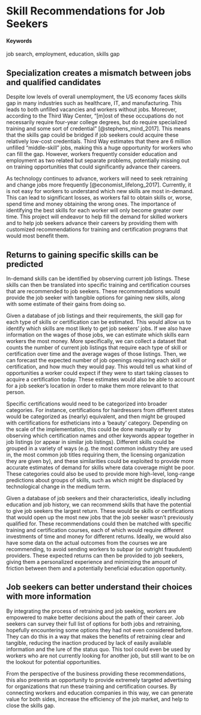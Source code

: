 # Skill Recommendations for Job Seekers {#job-search-coach}

#### Keywords {-}

job search, employment, education, skills gap

## Specialization creates a mismatch between jobs and qualified candidates

Despite low levels of overall unemployment, the US economy faces skills gap in many industries such as healthcare, IT, and manufacturing. This leads to both unfilled vacancies and workers without jobs. Moreover, according to the Third Way Center, "[m]ost of these occupations do not necessarily require four-year college degrees, but do require specialized training and some sort of credential" [@stephens_mind_2017]. This means that the skills gap could be bridged if job seekers could acquire these relatively low-cost credentials. Third Way estimates that there are 6 million unfilled "middle-skill" jobs, making this a huge opportunity for workers who can fill the gap. However, workers frequently consider education and employment as two related but separate problems, potentially missing out on training opportunities that could significantly advance their careers. 

As technology continues to advance, workers will need to seek retraining and change jobs more frequently [@economist_lifelong_2017]. Currently, it is not easy for workers to understand which new skills are most in-demand. This can lead to significant losses, as workers fail to obtain skills or, worse, spend time and money obtaining the wrong ones. The importance of identifying the best skills for each worker will only become greater over time. This project will endeavor to help fill the demand for skilled workers and to help job seekers advance their careers by providing them with customized recommendations for training and certification programs that would most benefit them.

## Returns to gaining specific skills can be predicted 

In-demand skills can be identified by observing current job listings. These skills can then be translated into specific training and certification courses that are recommended to job seekers. These recommendations would provide the job seeker with tangible options for gaining new skills, along with some estimate of their gains from doing so.

Given a database of job listings and their requirements, the skill gap for each type of skills or certification can be estimated. This would allow us to identify which skills are most likely to get job seekers' jobs. If we also have information on the wages of those jobs, we can estimate which skills earn workers the most money. More specifically, we can collect a dataset that counts the number of current job listings that require each type of skill or certification over time and the average wages of those listings. Then, we can forecast the expected number of job openings requiring each skill or certification, and how much they would pay. This would tell us what kind of opportunities a worker could expect if they were to start taking classes to acquire a certification today. These estimates would also be able to account for a job seeker's location in order to make them more relevant to that person. 

Specific certifications would need to be categorized into broader categories. For instance, certifications for hairdressers from different states would be categorized as (nearly) equivalent, and then might be grouped with certifications for estheticians into a 'beauty' category. Depending on the scale of the implementation, this could be done manually or by observing which certification names and other keywords appear together in job listings (or appear in similar job listings). Different skills could be grouped in a variety of ways (e.g. the most common industry they are used in, the most common job titles requiring them, the licensing organization they are given by), and these similarities could be exploited to provide more accurate estimates of demand for skills where data coverage might be poor. These categories could also be used to provide more high-level, long-range predictions about groups of skills, such as which might be displaced by technological change in the medium term.

Given a database of job seekers and their characteristics, ideally including education and job history, we can recommend skills that have the potential to give job seekers the largest return. These would be skills or certifications that would open up the most new jobs that the job seeker wasn't previously qualified for. These recommendations could then be matched with specific training and certification courses, each of which would require different investments of time and money for different returns. Ideally, we would also have some data on the actual outcomes from the courses we are recommending, to avoid sending workers to subpar (or outright fraudulent) providers. These expected returns can then be provided to job seekers, giving them a personalized experience and minimizing the amount of friction between them and a potentially beneficial education opportunity.

## Job seekers can better understand their choices with more information

By integrating the process of retraining and job seeking, workers are empowered to make better decisions about the path of their career. Job seekers can survey their full list of options for both jobs and retraining, hopefully encountering some options they had not even considered before. They can do this in a way that makes the benefits of retraining clear and tangible, reducing the inaction produced by lack of easily available information and the lure of the status quo. This tool could even be used by workers who are not currently looking for another job, but still want to be on the lookout for potential opportunities. 

From the perspective of the business providing these recommendations, this also presents an opportunity to provide extremely targeted advertising for organizations that run these training and certification courses. By connecting workers and education companies in this way, we can generate value for both sides, increase the efficiency of the job market, and help to close the skills gap.
